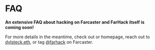 # FAQ

__An extensive FAQ about hacking on Farcaster and FarHack itself is coming soon!__ 

For more details in the meantime, check out or homepage, reach out to [dylsteck.eth](https://warpcast.com/dylsteck.eth), or tag [@farhack](https://warpcast.com/farhack) on Farcaster.